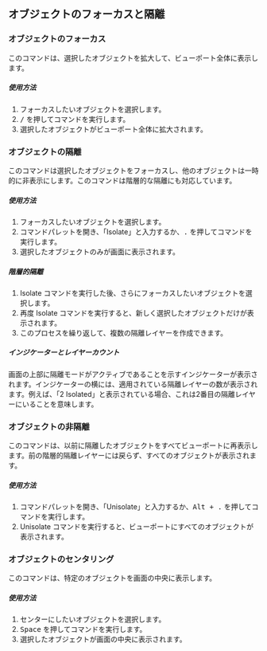 ## オブジェクトのフォーカスと隔離

### オブジェクトのフォーカス

このコマンドは、選択したオブジェクトを拡大して、ビューポート全体に表示します。

<Reference shortcut="/ (スラッシュ)" command="Viewport: Focus" button="" />

##### 使用方法

1. フォーカスしたいオブジェクトを選択します。
2. <kbd>/</kbd> を押してコマンドを実行します。
3. 選択したオブジェクトがビューポート全体に拡大されます。

### オブジェクトの隔離

このコマンドは選択したオブジェクトをフォーカスし、他のオブジェクトは一時的に非表示にします。このコマンドは階層的な隔離にも対応しています。

<Reference shortcut=". (ピリオド)" command="Isolate" button="" />

##### 使用方法

1. フォーカスしたいオブジェクトを選択します。
2. コマンドパレットを開き、「Isolate」と入力するか、<kbd>.</kbd> を押してコマンドを実行します。
3. 選択したオブジェクトのみが画面に表示されます。

##### 階層的隔離

1. Isolate コマンドを実行した後、さらにフォーカスしたいオブジェクトを選択します。
2. 再度 Isolate コマンドを実行すると、新しく選択したオブジェクトだけが表示されます。
3. このプロセスを繰り返して、複数の隔離レイヤーを作成できます。

##### インジケーターとレイヤーカウント

画面の上部に隔離モードがアクティブであることを示すインジケーターが表示されます。インジケーターの横には、適用されている隔離レイヤーの数が表示されます。例えば、「2 Isolated」と表示されている場合、これは2番目の隔離レイヤーにいることを意味します。

### オブジェクトの非隔離

このコマンドは、以前に隔離したオブジェクトをすべてビューポートに再表示します。前の階層的隔離レイヤーには戻らず、すべてのオブジェクトが表示されます。

<Reference shortcut="Alt + . (ピリオド)" command="Unisolate" button="" />

##### 使用方法

1. コマンドパレットを開き、「Unisolate」と入力するか、<kbd>Alt + .</kbd> を押してコマンドを実行します。
2. Unisolate コマンドを実行すると、ビューポートにすべてのオブジェクトが表示されます。

<VideoPlayer fileName="isolate-unisolate"/>

### オブジェクトのセンタリング

このコマンドは、特定のオブジェクトを画面の中央に表示します。

<Reference shortcut="Space" command="Viewport: navigate to selection" button="" />

##### 使用方法

1. センターにしたいオブジェクトを選択します。
2. <kbd>Space</kbd> を押してコマンドを実行します。
3. 選択したオブジェクトが画面の中央に表示されます。
